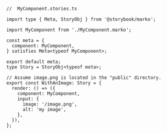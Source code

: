 ```tsx
//  MyComponent.stories.ts

import type { Meta, StoryObj } from '@storybook/marko';

import MyComponent from './MyComponent.marko';

const meta = {
  component: MyComponent,
} satisfies Meta<typeof MyComponent>;

export default meta;
type Story = StoryObj<typeof meta>;

// Assume image.png is located in the "public" directory.
export const WithAnImage: Story = {
  render: () => ({
    component: MyComponent,
    input: {
      image: '/image.png',
      alt: 'my image',
    },
  }),
};
```
